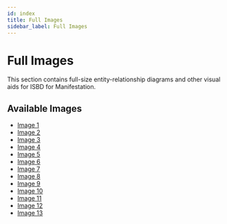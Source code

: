 ```yaml
---
id: index
title: Full Images
sidebar_label: Full Images
---
```


# Full Images

This section contains full-size entity-relationship diagrams and other visual aids for ISBD for Manifestation.

## Available Images

- [Image 1](./x001)
- [Image 2](./x002)
- [Image 3](./x003)
- [Image 4](./x004)
- [Image 5](./x005)
- [Image 6](./x006)
- [Image 7](./x007)
- [Image 8](./x008)
- [Image 9](./x009)
- [Image 10](./x010)
- [Image 11](./x011)
- [Image 12](./x012)
- [Image 13](./x013)
